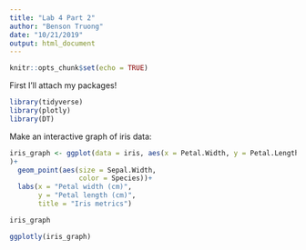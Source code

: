 ```yaml
---
title: "Lab 4 Part 2"
author: "Benson Truong"
date: "10/21/2019"
output: html_document
---
```


```r
knitr::opts_chunk$set(echo = TRUE)
```

First I'll attach my packages!
```r
library(tidyverse)
library(plotly)
library(DT)
```

Make an interactive graph of iris data:
```r
iris_graph <- ggplot(data = iris, aes(x = Petal.Width, y = Petal.Length)
)+
  geom_point(aes(size = Sepal.Width,
                 color = Species))+
  labs(x = "Petal width (cm)",
       y = "Petal length (cm)",
       title = "Iris metrics")

iris_graph

ggplotly(iris_graph)
```

